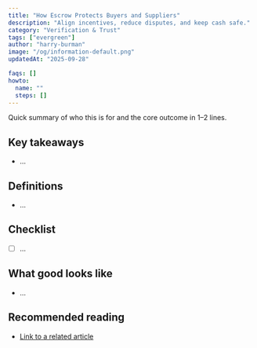 ```yaml
---
title: "How Escrow Protects Buyers and Suppliers"
description: "Align incentives, reduce disputes, and keep cash safe."
category: "Verification & Trust"
tags: ["evergreen"]
author: "harry-burman"
image: "/og/information-default.png"
updatedAt: "2025-09-28"

faqs: []
howto:
  name: ""
  steps: []
---
```


<Callout type="tip">
Quick summary of who this is for and the core outcome in 1–2 lines.
</Callout>

<AutoTOC />

## Key takeaways
- …

## Definitions
- …

## Checklist
- [ ] …

## What good looks like
- …

## Recommended reading
- [Link to a related article](/information/verification-trust-guide)
